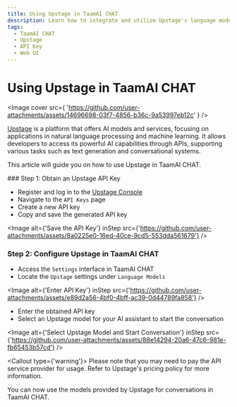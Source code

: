 ```yaml
---
title: Using Upstage in TaamAI CHAT
description: Learn how to integrate and utilize Upstage's language model APIs in TaamAI CHAT.
tags:
  - TaamAI CHAT
  - Upstage
  - API Key
  - Web UI
---
```

# Using Upstage in TaamAI CHAT

<Image
cover
src={
'https://github.com/user-attachments/assets/14696698-03f7-4856-b36c-9a53997eb12c'
}
/>

[Upstage](https://www.upstage.ai/) is a platform that offers AI models and services, focusing on applications in natural language processing and machine learning. It allows developers to access its powerful AI capabilities through APIs, supporting various tasks such as text generation and conversational systems.

This article will guide you on how to use Upstage in TaamAI CHAT.

<Steps>
### Step 1: Obtain an Upstage API Key

- Register and log in to the [Upstage Console](https://console.upstage.ai/home)
- Navigate to the `API Keys` page
- Create a new API key
- Copy and save the generated API key

<Image
alt={'Save the API Key'}
inStep
src={'https://github.com/user-attachments/assets/8a0225e0-16ed-40ce-9cd5-553dda561679'}
/>

### Step 2: Configure Upstage in TaamAI CHAT

- Access the `Settings` interface in TaamAI CHAT
- Locate the `Upstage` settings under `Language Models`

<Image
alt={'Enter API Key'}
inStep
src={'https://github.com/user-attachments/assets/e89d2a56-4bf0-4bff-ac39-0d44789fa858'}
/>

- Enter the obtained API key
- Select an Upstage model for your AI assistant to start the conversation

<Image
alt={'Select Upstage Model and Start Conversation'}
inStep
src={'https://github.com/user-attachments/assets/88e14294-20a6-47c6-981e-fb65453b57cd'}
/>

<Callout type={'warning'}>
Please note that you may need to pay the API service provider for usage. Refer to Upstage's pricing policy for more information.
</Callout>

</Steps>

You can now use the models provided by Upstage for conversations in TaamAI CHAT.

